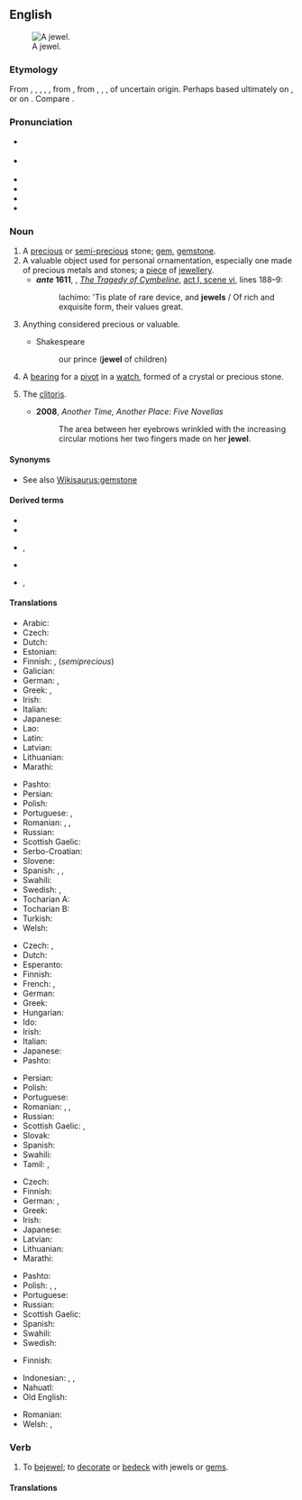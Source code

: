 {{also|Jewel}}
{{wikipedia}}
==English==
[[Image:Hope Diamond.jpg|thumb|right|A jewel.]]

===Etymology===
From {{inh|en|enm|jewel}}, {{m|enm|juwel}}, {{m|enm|jeuel}}, {{m|enm|juel}}, {{m|enm|jowel}}, from {{etyl|xno|en}} {{m|fro|juel}}, from {{etyl|fro|en}} {{m|fro|jouel}}, {{m|fro|joel}}, {{m|fro|joiel}}, of uncertain origin. Perhaps based ultimately on {{etyl|la|en}} {{m|la|en|gaudium|t=joy}}, or on {{etyl|la|en}} {{m|la|iocus||joke; jest}}. Compare {{cog|ML.|jocale}}.

===Pronunciation===
* {{a|RP|US}} {{IPA|/ˈdʒuːəl/|/ˈdʒʊːəl/|lang=en}}
* {{a|Canada|US}} {{IPA|/dʒul/|/ˈdʒuwl̩/|lang=en}}
* {{audio|en-us-jewel.ogg|Audio (US)|lang=en}}
* {{rhymes|uːl|lang=en}}
* {{homophones|lang=en|joule}}
* {{rhymes|ʊəl|lang=en}}

===Noun===
{{en-noun}}

# A [[precious]] or [[semi-]][[precious]] stone; [[gem]], [[gemstone]].
# A valuable object used for personal ornamentation, especially one made of precious metals and stones; a [[piece]] of [[jewellery]].
#* '''''ante'' 1611''', {{w|William Shakespeare}}, ''[[w:Cymbeline|The Tragedy of Cymbeline]]'', [[s:The Tragedy of Cymbeline#SCENE VI. The same. Another room in the palace.|act I, scene vi]], lines 188–9:
#*: Iachimo: 'Tis plate of rare device, and '''jewels''' / Of rich and exquisite form, their values great.
# {{lb|en|figuratively}} Anything considered precious or valuable.
#: {{ux|en|Galveston was the '''jewel''' of Texas prior to the hurricane.}}
#* Shakespeare
#*: our prince ('''jewel''' of children)
# A [[bearing]] for a [[pivot]] in a [[watch]], formed of a crystal or precious stone.
# {{lb|en|slang}} The [[clitoris]].
#* '''2008''', ''Another Time, Another Place: Five Novellas''
#*: The area between her eyebrows wrinkled with the increasing circular motions her two fingers made on her '''jewel'''.

====Synonyms====
* See also [[Wikisaurus:gemstone]]

====Derived terms====
{{der-top}}
* {{l|en|bejewel}}
* {{l|en|jewel in the crown}}
* {{l|en|jeweler}}, {{l|en|jeweller}}
{{der-mid}}
* {{l|en|jewelled}}
* {{l|en|jewellery}}, {{l|en|jewelry}}
{{der-bottom}}

====Translations====
{{trans-top|gemstone}}
* Arabic: {{t+|ar|جوهر|tr=jawhar}}
* Czech: {{t+|cs|drahokam}}
* Dutch: {{t+|nl|juweel|n}}
* Estonian: {{t|et|kalliskivi}}
* Finnish: {{t+|fi|jalokivi}}, {{t+|fi|korukivi}} (''semiprecious'')
* Galician: {{t+|gl|xoia|f}}
* German: {{t+|de|Edelstein|m}}, {{t+|de|Juwel|n|m}}
* Greek: {{t+|el|πετράδι|n}}, {{t+|el|πολύτιμος λίθος|m}}
* Irish: {{t|ga|seoid|f}}
* Italian: {{t+|it|gemma|f}}
* Japanese: {{t+|ja|宝石|tr=hōseki|sc=Jpan}}
* Lao: {{t-needed|lo}}
* Latin: {{t|la|gemma|f}}
* Latvian: {{t|lv|dārgakmens|m}}
* Lithuanian: {{t|lt|brangakmenis|m}}
* Marathi: {{t|mr|रत्न|sc=Deva}}
{{trans-mid}}
* Pashto: {{t+|ps|غمی|m|tr=ghamai}}
* Persian: {{t+|fa|گوهر|tr=gohar|sc=fa-Arab}}
* Polish: {{t+|pl|klejnot|m}}
* Portuguese: {{t+|pt|joia|f}}, {{t+|pt|gema|f}}
* Romanian: {{t+|ro|nestemată|f}}, {{t|ro|nestemate|f-p}}, {{t|ro|pietre scumpe|f-p}}
* Russian: {{t+|ru|драгоце́нный ка́мень|m}}
* Scottish Gaelic: {{t|gd|seud|m}}
* Serbo-Croatian: {{t|sh|dragulje}}
* Slovene: {{t+|sl|dragulj|m}}
* Spanish: {{t+|es|gema|f}}, {{t+|es|joya|f}}, {{t+|es|alhaja|f}}
* Swahili: {{t|sw|johari|c9|c10}}
* Swedish: {{t+|sv|juvel|c}}, {{t+|sv|ädelsten|c}}
* Tocharian A: {{t|xto|wmār}}
* Tocharian B: {{t|txb|wamer}}
* Turkish: {{t+|tr|mücevher}}
* Welsh: {{t+|cy|tlws|m}}
{{trans-bottom}}

{{trans-top|valuable object for ornamentation}}
* Czech: {{t+|cs|šperk|m}}, {{t|cs|klenot|m}}
* Dutch: {{t+|nl|sieraad|n}}
* Esperanto: {{t|eo|juvelo}}
* Finnish: {{t+|fi|koru}}
* French: {{t+|fr|joyau|m}}, {{t+|fr|bijou}}
* German: {{t+|de|Schmuckstück|n}}
* Greek: {{t+|el|κόσμημα|n}}
* Hungarian: {{t+|hu|ékszer}}
* Ido: {{t+|io|juvelo}}
* Irish: {{t|ga|seoid|f}}
* Italian: {{t|it|gioello|m}}
* Japanese: {{t|ja|宝飾|tr=hōshoku|sc=Jpan}}
* Pashto: {{t|ps|ګاڼه|f|tr=gānna}}
{{trans-mid}}
* Persian: {{t+|fa|زیور|tr=zivar|sc=fa-Arab}}
* Polish: {{t+|pl|klejnot|m}}
* Portuguese: {{t+|pt|joia|f}}
* Romanian: {{t+|ro|bijuterie|f}}, {{t|ro|bijuterii|f-p}}, {{t|ro|giuvaeruri|n-p}}
* Russian: {{t+|ru|драгоце́нность|f}}
* Scottish Gaelic: {{t|gd|seud|m}}, {{t|gd|àilleag|m}}
* Slovak: {{t|sk|klenot}}
* Spanish: {{t+|es|joya|f}}
* Swahili: {{t|sw|johari|c9|c10}}
* Tamil: {{t+|ta|நகை|sc=Taml}}, {{t+|ta|ஆபரணம்|sc=Taml}}
{{trans-bottom}}

{{trans-top|anything considered precious or valuable}}
* Czech: {{t|cs|klenot|m}}
* Finnish: {{t+|fi|helmi}}
* German: {{t+|de|Juwel|n|m}}, {{t+|de|Kleinod|n}}
* Greek: {{t+|el|κόσμημα|n}}
* Irish: {{t|ga|seoid|f}}
* Japanese: {{t+|ja|宝|tr=takara|sc=Jpan}}
* Latvian: {{t|lv|dārgums|m}}
* Lithuanian: {{t|lt|brangenybė}}
* Marathi: {{t|mr|रत्न|sc=Deva}}
{{trans-mid}}
* Pashto: {{t|ps|ګران|m|tr=grān}}
* Polish: {{t+|pl|skarb|m}}, {{t+|pl|perła|f}}, {{t+|pl|klejnot|m}}
* Portuguese: {{t+|pt|joia|f}}
* Russian: {{t+|ru|драгоце́нность|f}}
* Scottish Gaelic: {{t|gd|àilleag|m}}
* Spanish: {{t+|es|joya|f}}
* Swahili: {{t|sw|johari|c9|c10}}
* Swedish: {{t+|sv|juvel}}
{{trans-bottom}}

{{trans-top|bearing for a pivot in watch}}
* Finnish: {{t+|fi|kivi}}
{{trans-mid}}
{{trans-bottom}}

{{checktrans-top}}
* Indonesian: {{t-check|id|permata}}, {{t-check|id|jauhar}}, {{t-check|id|ratna}}
* Nahuatl: {{t-check|nah|cozcapantica}}
* Old English: {{t-check|ang|sigel|alt=siġel|n}}
{{trans-mid}}
* Romanian: {{t+check|ro|giuvaier|n}}
* Welsh: {{t-check|cy|gem}}, {{t-check|cy|tlws|m}}
{{trans-bottom}}

===Verb===
{{en-verb|jewels|jewelling|pres_ptc2=jeweling|jewelled|past2=jeweled}}

# To [[bejewel]]; to [[decorate]] or [[bedeck]] with jewels or [[gem]]s.

====Translations====
{{trans-see|decorate or bedeck with jewels or gems|bejewel}}